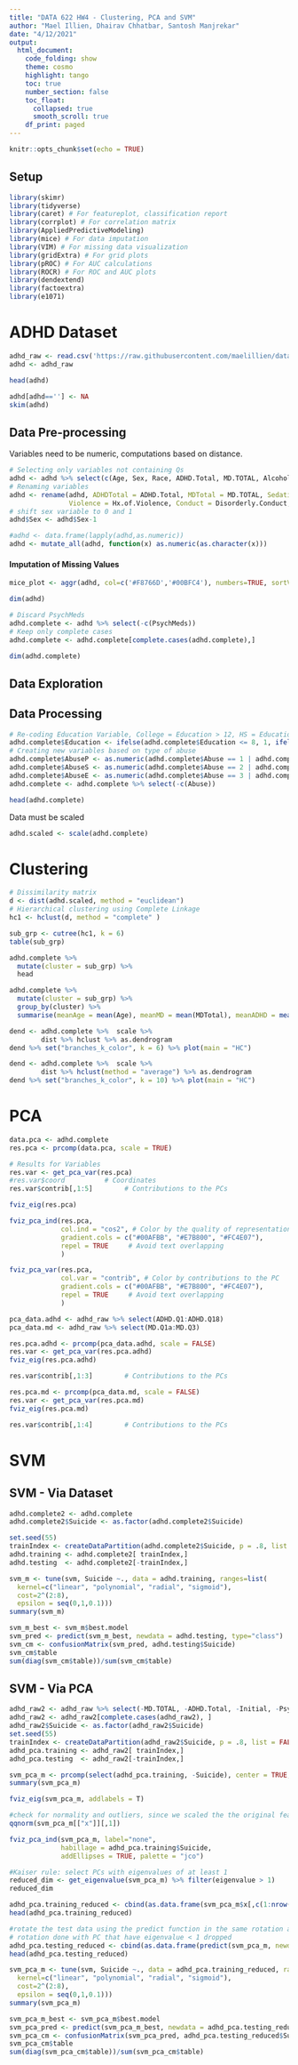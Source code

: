 ---
title: "DATA 622 HW4 - Clustering, PCA and SVM"
author: "Mael Illien, Dhairav Chhatbar, Santosh Manjrekar"
date: "4/12/2021"
output: 
  html_document:
    code_folding: show
    theme: cosmo
    highlight: tango
    toc: true
    number_section: false
    toc_float:
      collapsed: true
      smooth_scroll: true
    df_print: paged
---

```{r setup, include=FALSE}
knitr::opts_chunk$set(echo = TRUE)
```

## Setup

```{r message=FALSE, warning=FALSE}
library(skimr)
library(tidyverse)
library(caret) # For featureplot, classification report
library(corrplot) # For correlation matrix
library(AppliedPredictiveModeling)
library(mice) # For data imputation
library(VIM) # For missing data visualization
library(gridExtra) # For grid plots
library(pROC) # For AUC calculations
library(ROCR) # For ROC and AUC plots
library(dendextend)
library(factoextra)
library(e1071)
```


# ADHD Dataset

```{r}
adhd_raw <- read.csv('https://raw.githubusercontent.com/maelillien/data622/main/hw4/adhd_data.csv', header = TRUE)
adhd <- adhd_raw
```

```{r}
head(adhd)
```

```{r}
adhd[adhd==''] <- NA 
skim(adhd)
```


## Data Pre-processing

Variables need to be numeric, computations based on distance.

```{r}
# Selecting only variables not containing Qs
adhd <- adhd %>% select(c(Age, Sex, Race, ADHD.Total, MD.TOTAL, Alcohol:Psych.meds.))
# Renaming variables
adhd <- rename(adhd, ADHDTotal = ADHD.Total, MDTotal = MD.TOTAL, Sedatives = Sedative.hypnotics, CourtOrder = Court.order, 
               Violence = Hx.of.Violence, Conduct = Disorderly.Conduct, NonSubstDX = Non.subst.Dx, SubstDX = Subst.Dx, PsychMeds = Psych.meds.)
# shift sex variable to 0 and 1
adhd$Sex <- adhd$Sex-1
```

```{r}
#adhd <- data.frame(lapply(adhd,as.numeric))
adhd <- mutate_all(adhd, function(x) as.numeric(as.character(x)))
```






#### Imputation of Missing Values

```{r}
mice_plot <- aggr(adhd, col=c('#F8766D','#00BFC4'), numbers=TRUE, sortVars=TRUE, labels=names(adhd), cex.axis=.7, gap=3, ylab=c("Missing data","Pattern"))
```

```{r}
dim(adhd)
```


```{r}
# Discard PsychMeds
adhd.complete <- adhd %>% select(-c(PsychMeds))
# Keep only complete cases
adhd.complete <- adhd.complete[complete.cases(adhd.complete),]
```

```{r}
dim(adhd.complete)
```

## Data Exploration



## Data Processing

```{r}
# Re-coding Education Variable, College = Education > 12, HS = Education > 8 & <= 12, MS = Education <= 8 
adhd.complete$Education <- ifelse(adhd.complete$Education <= 8, 1, ifelse(adhd.complete$Education <= 12 & adhd.complete$Education > 8, 2, ifelse(adhd.complete$Education > 12, 3, 99)))
# Creating new variables based on type of abuse
adhd.complete$AbuseP <- as.numeric(adhd.complete$Abuse == 1 | adhd.complete$Abuse == 4 | adhd.complete$Abuse == 5 | adhd.complete$Abuse == 7)
adhd.complete$AbuseS <- as.numeric(adhd.complete$Abuse == 2 | adhd.complete$Abuse == 4 | adhd.complete$Abuse == 6 | adhd.complete$Abuse == 7)
adhd.complete$AbuseE <- as.numeric(adhd.complete$Abuse == 3 | adhd.complete$Abuse == 5 | adhd.complete$Abuse == 6 | adhd.complete$Abuse == 7)
adhd.complete <- adhd.complete %>% select(-c(Abuse))
```

```{r}
head(adhd.complete)
```


Data must be scaled

```{r}
adhd.scaled <- scale(adhd.complete)
```


# Clustering

```{r}
# Dissimilarity matrix
d <- dist(adhd.scaled, method = "euclidean")
# Hierarchical clustering using Complete Linkage
hc1 <- hclust(d, method = "complete" )
```

```{r}
sub_grp <- cutree(hc1, k = 6)
table(sub_grp)
```

```{r}
adhd.complete %>%
  mutate(cluster = sub_grp) %>%
  head
```

```{r}
adhd.complete %>%
  mutate(cluster = sub_grp) %>%
  group_by(cluster) %>%
  summarise(meanAge = mean(Age), meanMD = mean(MDTotal), meanADHD = mean(ADHDTotal), count = n())
```



```{r, fig.width = 12}
dend <- adhd.complete %>%  scale %>% 
        dist %>% hclust %>% as.dendrogram
dend %>% set("branches_k_color", k = 6) %>% plot(main = "HC")
```




```{r, fig.width = 12}
dend <- adhd.complete %>%  scale %>% 
        dist %>% hclust(method = "average") %>% as.dendrogram
dend %>% set("branches_k_color", k = 10) %>% plot(main = "HC")
```


# PCA

```{r}
data.pca <- adhd.complete
res.pca <- prcomp(data.pca, scale = TRUE)
```

```{r}
# Results for Variables
res.var <- get_pca_var(res.pca)
#res.var$coord          # Coordinates
res.var$contrib[,1:5]        # Contributions to the PCs
```


```{r}
fviz_eig(res.pca)
```

```{r}
fviz_pca_ind(res.pca,
             col.ind = "cos2", # Color by the quality of representation
             gradient.cols = c("#00AFBB", "#E7B800", "#FC4E07"),
             repel = TRUE     # Avoid text overlapping
             )
```

```{r}
fviz_pca_var(res.pca,
             col.var = "contrib", # Color by contributions to the PC
             gradient.cols = c("#00AFBB", "#E7B800", "#FC4E07"),
             repel = TRUE     # Avoid text overlapping
             )
```

```{r}
pca_data.adhd <- adhd_raw %>% select(ADHD.Q1:ADHD.Q18)
pca_data.md <- adhd_raw %>% select(MD.Q1a:MD.Q3)
```

```{r}
res.pca.adhd <- prcomp(pca_data.adhd, scale = FALSE)
res.var <- get_pca_var(res.pca.adhd)
fviz_eig(res.pca.adhd)
```

```{r}
res.var$contrib[,1:3]        # Contributions to the PCs
```

```{r}
res.pca.md <- prcomp(pca_data.md, scale = FALSE)
res.var <- get_pca_var(res.pca.md)
fviz_eig(res.pca.md)
```

```{r}
res.var$contrib[,1:4]        # Contributions to the PCs
```


# SVM
## SVM - Via Dataset
```{r}
adhd.complete2 <- adhd.complete
adhd.complete2$Suicide <- as.factor(adhd.complete2$Suicide)

set.seed(55)
trainIndex <- createDataPartition(adhd.complete2$Suicide, p = .8, list = FALSE, times = 1)
adhd.training <- adhd.complete2[ trainIndex,]
adhd.testing  <- adhd.complete2[-trainIndex,]
```

```{r}
svm_m <- tune(svm, Suicide ~., data = adhd.training, ranges=list(
  kernel=c("linear", "polynomial", "radial", "sigmoid"),
  cost=2^(2:8),
  epsilon = seq(0,1,0.1)))
summary(svm_m)
```

```{r}
svm_m_best <- svm_m$best.model
svm_pred <- predict(svm_m_best, newdata = adhd.testing, type="class")
svm_cm <- confusionMatrix(svm_pred, adhd.testing$Suicide)
svm_cm$table
sum(diag(svm_cm$table))/sum(svm_cm$table)
```
## SVM - Via PCA
```{r}
adhd_raw2 <- adhd_raw %>% select(-MD.TOTAL, -ADHD.Total, -Initial, -Psych.meds.)
adhd_raw2 <- adhd_raw2[complete.cases(adhd_raw2), ]
adhd_raw2$Suicide <- as.factor(adhd_raw2$Suicide)
set.seed(55)
trainIndex <- createDataPartition(adhd_raw2$Suicide, p = .8, list = FALSE, times = 1)
adhd_pca.training <- adhd_raw2[ trainIndex,]
adhd_pca.testing  <- adhd_raw2[-trainIndex,]
```

```{r}
svm_pca_m <- prcomp(select(adhd_pca.training, -Suicide), center = TRUE, scale = TRUE)
summary(svm_pca_m)

```
```{r}
fviz_eig(svm_pca_m, addlabels = T)

#check for normality and outliers, since we scaled the the original features, the qqplot should be normal as well
qqnorm(svm_pca_m[["x"]][,1])
```
```{r}
fviz_pca_ind(svm_pca_m, label="none", 
             habillage = adhd_pca.training$Suicide,
             addEllipses = TRUE, palette = "jco")
```
```{r}
#Kaiser rule: select PCs with eigenvalues of at least 1
reduced_dim <- get_eigenvalue(svm_pca_m) %>% filter(eigenvalue > 1)
reduced_dim
```
```{r}

adhd_pca.training_reduced <- cbind(as.data.frame(svm_pca_m$x[,c(1:nrow(reduced_dim))]), Suicide = adhd_pca.training$Suicide)
head(adhd_pca.training_reduced)

```
```{r}
#rotate the test data using the predict function in the same rotation as the training data
# rotation done with PC that have eigenvalue < 1 dropped
adhd_pca.testing_reduced <- cbind(as.data.frame(predict(svm_pca_m, newdata = select(adhd_pca.testing, -Suicide))[,c(1:nrow(reduced_dim))]),Suicide = adhd_pca.testing$Suicide)
head(adhd_pca.testing_reduced)
```
```{r}
svm_pca_m <- tune(svm, Suicide ~., data = adhd_pca.training_reduced, ranges=list(
  kernel=c("linear", "polynomial", "radial", "sigmoid"),
  cost=2^(2:8),
  epsilon = seq(0,1,0.1)))
summary(svm_pca_m)
```

```{r}
svm_pca_m_best <- svm_pca_m$best.model
svm_pca_pred <- predict(svm_pca_m_best, newdata = adhd_pca.testing_reduced, type="class")
svm_pca_cm <- confusionMatrix(svm_pca_pred, adhd_pca.testing_reduced$Suicide)
svm_pca_cm$table
sum(diag(svm_pca_cm$table))/sum(svm_pca_cm$table)
```


